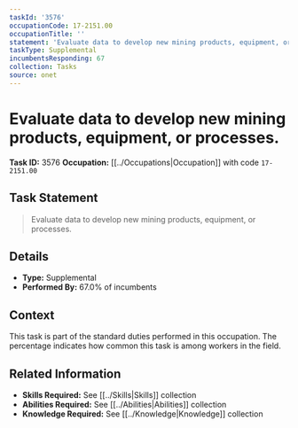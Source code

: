 ```yaml
---
taskId: '3576'
occupationCode: 17-2151.00
occupationTitle: ''
statement: 'Evaluate data to develop new mining products, equipment, or processes.'
taskType: Supplemental
incumbentsResponding: 67
collection: Tasks
source: onet
---
```

# Evaluate data to develop new mining products, equipment, or processes.

**Task ID:** 3576
**Occupation:** [[../Occupations|Occupation]] with code `17-2151.00`

## Task Statement

> Evaluate data to develop new mining products, equipment, or processes.

## Details

- **Type:** Supplemental
- **Performed By:** 67.0% of incumbents

## Context

This task is part of the standard duties performed in this occupation. The percentage indicates how common this task is among workers in the field.

## Related Information

- **Skills Required:** See [[../Skills|Skills]] collection
- **Abilities Required:** See [[../Abilities|Abilities]] collection
- **Knowledge Required:** See [[../Knowledge|Knowledge]] collection
